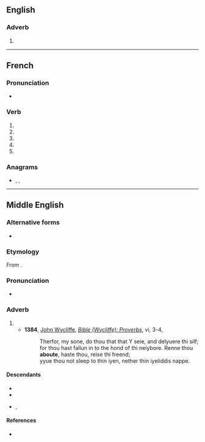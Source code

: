 {{also|abouté}}

==English==

===Adverb===
{{en-adv|-}}

# {{obsolete spelling of|en|about}}

----

==French==

===Pronunciation===
* {{audio|fr|LL-Q150 (fra)-Lyokoï-aboute.wav|Audio}}

===Verb===
{{head|fr|verb form}}

# {{inflection of|fr|abouter||1|s|pres|indc}}
# {{inflection of|fr|abouter||3|s|pres|indc}}
# {{inflection of|fr|abouter||1|s|pres|subj}}
# {{inflection of|fr|abouter||3|s|pres|subj}}
# {{inflection of|fr|abouter||2|s|impr}}

===Anagrams===
* {{l|fr|ébouât}}, {{l|fr|ébouta}}, {{l|fr|taboue}}

----

==Middle English==

===Alternative forms===
* {{alter|enm|abouten}}

===Etymology===
From {{inh|enm|ang|onbūtan}}.

===Pronunciation===
* {{IPA|enm|/aˈbuːt(ə)/}}

===Adverb===
{{head|enm|adverb}}

# {{l|en|around}}
#* '''1384''', [[w:John Wycliffe|John Wycliffe]], ''[[s:Bible (Wycliffe)/Proverbs|Bible (Wycliffe): Proverbs]]'', vi, 3-4,
#*: Therfor, my sone, do thou that that Y seie, and delyuere thi silf; for thou hast fallun in to the hond of thi neiybore. Renne thou '''aboute''', haste thou, reise thi freend;
#*: yyue thou not sleep to thin iyen, nether thin iyeliddis nappe.

====Descendants====
* {{desc|en|about}}
* {{desc|sco|aboot}}
* {{desc|yol|abut}}, {{l|yol|abouten}}

====References====
* {{R:MED Online|entry=abǒute(n|pos=adv|id=MED160}}